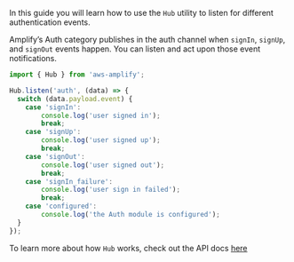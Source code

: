 In this guide you will learn how to use the `Hub` utility to listen for different authentication events.

Amplify’s Auth category publishes in the auth channel when `signIn`, `signUp`, and `signOut` events happen. You can listen and act upon those event notifications.

```js
import { Hub } from 'aws-amplify';

Hub.listen('auth', (data) => {
  switch (data.payload.event) {
    case 'signIn':
        console.log('user signed in');
        break;
    case 'signUp':
        console.log('user signed up');
        break;
    case 'signOut':
        console.log('user signed out');
        break;
    case 'signIn_failure':
        console.log('user sign in failed');
        break;
    case 'configured':
        console.log('the Auth module is configured');
  }
});
```

To learn more about how `Hub` works, check out the API docs [here](/[platform]/build-a-backend/utilities/hub/)
